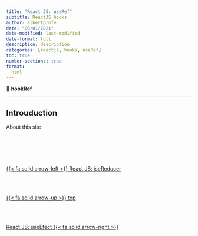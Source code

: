 ```yaml
---
title: "React JS: useRef"
subtitle: ReactJS hooks
author: albertprofe
date: "06/01/2021"
date-modified: last-modified
date-format: full
description: description
categories: [reactjs, hooks, useRef]
toc: true
number-sections: true
format:
  html
---
```


::: {.summary}

📘 **hookRef**



:::

---

## Introuduction

About this site

<!--- navLinks -->
<br><br>
<div class=row>
<br>
<div class='column left previous'>
<br>
[{{< fa solid arrow-left >}} React JS: iseReducer](/reactjs/reactjs-hook-reducer.qmd)
<br>
</div>
<br>
<div class='column center'>
<br>
[{{< fa solid arrow-up >}} top](#top)
<br>
</div>
<br>
<div class='column right next'>
<br>
[React JS: useEfect  {{< fa solid arrow-right >}}](/reactjs/reactjs-hook-effect.qmd)
<br>
</div>
<br>
</div>
